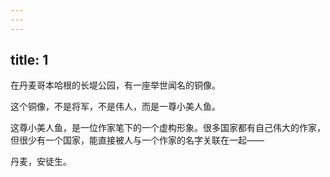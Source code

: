 ```yaml
---
---
---
```

title: 1
---



在丹麦哥本哈根的长堤公园，有一座举世闻名的铜像。

这个铜像，不是将军，不是伟人，而是一尊小美人鱼。

这尊小美人鱼，是一位作家笔下的一个虚构形象。很多国家都有自己伟大的作家，但很少有一个国家，能直接被人与一个作家的名字关联在一起——

丹麦，安徒生。